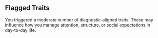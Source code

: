 ## Flagged Traits

You triggered a moderate number of diagnostic-aligned traits. These may influence how you manage attention, structure, or social expectations in day-to-day life.